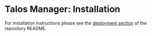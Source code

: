 # Talos Manager: Installation

For installation instructions please see the [deployment section](https://github.com/reclaim-the-stack/docs/talos-manager#deploying) of the repository README.